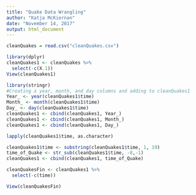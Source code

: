 ```yaml
---
title: "Quake Data Wrangling"
author: "Katja McKiernan"
date: "November 14, 2017"
output: html_document
---
```



```r
cleanQuakes = read.csv("cleanQuakes.csv")

library(dplyr)
cleanQuakes1 <- cleanQuakes %>%
  select(-c(X.1))
View(cleanQuakes1)
```



```r
library(stringr)
#Creating a year, month, and day columns and adding to cleanQuakes1
Year_ <- year(cleanQuakes1$time)
Month_ <- month(cleanQuakes1$time)
Day_ <- day(cleanQuakes1$time)
cleanQuakes1 <- cbind(cleanQuakes1, Year_)
cleanQuakes1 <- cbind(cleanQuakes1, Month_)
cleanQuakes1 <- cbind(cleanQuakes1, Day_)

lapply(cleanQuakes1$time, as.character)

cleanQuakes1$time <- substring(cleanQuakes1$time, 1, 19)
time_of_Quake <- str_sub(cleanQuakes1$time, -8,-1)
cleanQuakes1 <- cbind(cleanQuakes1, time_of_Quake)

cleanQuakesFin <- cleanQuakes1 %>%
  select(-c(time))

View(cleanQuakesFin)
```


